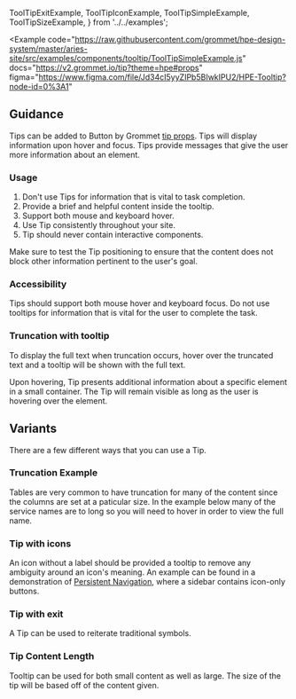  ToolTipExitExample,
  ToolTipIconExample,
  ToolTipSimpleExample,
  ToolTipSizeExample,
} from '../../examples';

<Example
  code="https://raw.githubusercontent.com/grommet/hpe-design-system/master/aries-site/src/examples/components/tooltip/ToolTipSimpleExample.js"
  docs="https://v2.grommet.io/tip?theme=hpe#props"
  figma="https://www.figma.com/file/Jd34cI5yyZIPb5BIwkIPU2/HPE-Tooltip?node-id=0%3A1"
>
  <ToolTipSimpleExample />
</Example>

## Guidance

Tips can be added to Button by Grommet [tip props](https://v2.grommet.io/button#tip).
Tips will display information upon hover and focus.
Tips provide messages that give the user more information about an element.

### Usage

1. Don't use Tips for information that is vital to task completion.
2. Provide a brief and helpful content inside the tooltip.
3. Support both mouse and keyboard hover.
4. Use Tip consistently throughout your site.
5. Tip should never contain interactive components.

Make sure to test the Tip positioning to ensure that the content does not block other information pertinent to the user's goal.

### Accessibility

Tips should support both mouse hover and keyboard focus.
Do not use tooltips for information that is vital for the user to complete the task.

### Truncation with tooltip

To display the full text when truncation occurs, hover over the truncated text and a tooltip will be shown with the full text.

Upon hovering, Tip presents additional information about a specific element in a small container. The Tip will remain visible as long as the user is hovering over the element.

## Variants

There are a few different ways that you can use a Tip.

### Truncation Example

Tables are very common to have truncation for many of the content
since the columns are set at a paticular size. In the example below many of the
service names are to long so you will need to hover in order to view the full name.

<ExampleImagePreview
  label="See truncation example in Table"
  href="/components/table#selecting-multiple-records-and-batch-actions"
  src="/table-manage-orders-example.png"
  alt="HPE Design System Tables Example"
/>

### Tip with icons

An icon without a label should be provided a tooltip to remove any ambiguity around an icon's meaning. An example can be found in a demonstration of [Persistent Navigation](/templates/persistent-navigation#minimal-sidebar), where a sidebar contains icon-only buttons.

<Example code="https://raw.githubusercontent.com/grommet/hpe-design-system/master/aries-site/src/examples/components/tooltip/ToolTipIconExample.js">
  <ToolTipIconExample />
</Example>

### Tip with exit

A Tip can be used to reiterate traditional symbols.

<Example code="https://raw.githubusercontent.com/grommet/hpe-design-system/master/aries-site/src/examples/components/tooltip/ToolTipExitExample.js">
  <ToolTipExitExample />
</Example>

### Tip Content Length

Tooltip can be used for both small content as well as large. The size of the tip will be based off of the content given.

<Example code="https://raw.githubusercontent.com/grommet/hpe-design-system/master/aries-site/src/examples/components/tooltip/ToolTipSizeExample.js">
  <ToolTipSizeExample />
</Example>

